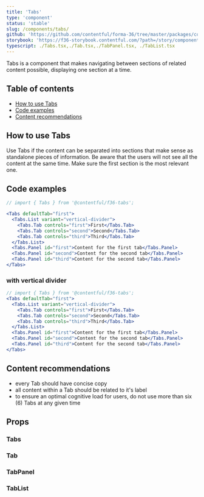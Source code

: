 ```yaml
---
title: 'Tabs'
type: 'component'
status: 'stable'
slug: /components/tabs/
github: 'https://github.com/contentful/forma-36/tree/master/packages/components/tabs'
storybook: 'https://f36-storybook.contentful.com/?path=/story/components-tabs--basic'
typescript: ./Tabs.tsx,./Tab.tsx,./TabPanel.tsx, ./TabList.tsx
---
```


Tabs is a component that makes navigating between sections of related content possible, displaying one section at a time.

## Table of contents

- [How to use Tabs](#how-to-use-Tabs)
- [Code examples](#code-examples)
- [Content recommendations](#content-recommendations)

## How to use Tabs

Use Tabs if the content can be separated into sections that make sense as standalone pieces of information.
Be aware that the users will not see all the content at the same time. Make sure the first section is the most relevant one.

## Code examples

```jsx
// import { Tabs } from '@contentful/f36-tabs';

<Tabs defaultTab="first">
  <Tabs.List variant="vertical-divider">
    <Tabs.Tab controls="first">First</Tabs.Tab>
    <Tabs.Tab controls="second">Second</Tabs.Tab>
    <Tabs.Tab controls="third">Third</Tabs.Tab>
  </Tabs.List>
  <Tabs.Panel id="first">Content for the first tab</Tabs.Panel>
  <Tabs.Panel id="second">Content for the second tab</Tabs.Panel>
  <Tabs.Panel id="third">Content for the second tab</Tabs.Panel>
</Tabs>
```

### with vertical divider

```jsx
// import { Tabs } from '@contentful/f36-tabs';
<Tabs defaultTab="first">
  <Tabs.List variant="vertical-divider">
    <Tabs.Tab controls="first">First</Tabs.Tab>
    <Tabs.Tab controls="second">Second</Tabs.Tab>
    <Tabs.Tab controls="third">Third</Tabs.Tab>
  </Tabs.List>
  <Tabs.Panel id="first">Content for the first tab</Tabs.Panel>
  <Tabs.Panel id="second">Content for the second tab</Tabs.Panel>
  <Tabs.Panel id="third">Content for the second tab</Tabs.Panel>
</Tabs>
```

## Content recommendations

- every Tab should have concise copy
- all content within a Tab should be related to it's label
- to ensure an optimal cognitive load for users, do not use more than six (6) Tabs at any given time

## Props


### Tabs

<Props of="Tabs" />

### Tab

<Props of="Tab" />

### TabPanel

<Props of="TabPanel" />

### TabList

<Props of="TabList" />
